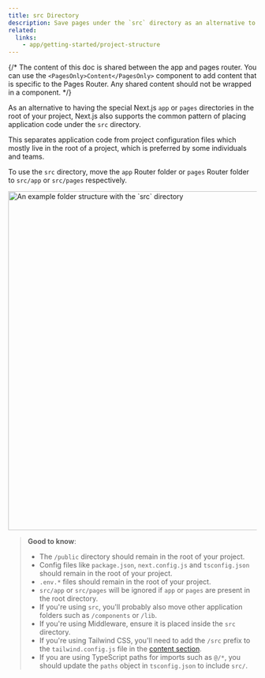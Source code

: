 ```yaml
---
title: src Directory
description: Save pages under the `src` directory as an alternative to the root `pages` directory.
related:
  links:
    - app/getting-started/project-structure
---
```


{/* The content of this doc is shared between the app and pages router. You can use the `<PagesOnly>Content</PagesOnly>` component to add content that is specific to the Pages Router. Any shared content should not be wrapped in a component. */}

As an alternative to having the special Next.js `app` or `pages` directories in the root of your project, Next.js also supports the common pattern of placing application code under the `src` directory.

This separates application code from project configuration files which mostly live in the root of a project, which is preferred by some individuals and teams.

To use the `src` directory, move the `app` Router folder or `pages` Router folder to `src/app` or `src/pages` respectively.

<Image
  alt="An example folder structure with the `src` directory"
  srcLight="/docs/light/project-organization-src-directory.png"
  srcDark="/docs/dark/project-organization-src-directory.png"
  width="1600"
  height="687"
/>

> **Good to know**:
>
> - The `/public` directory should remain in the root of your project.
> - Config files like `package.json`, `next.config.js` and `tsconfig.json` should remain in the root of your project.
> - `.env.*` files should remain in the root of your project.
> - `src/app` or `src/pages` will be ignored if `app` or `pages` are present in the root directory.
> - If you're using `src`, you'll probably also move other application folders such as `/components` or `/lib`.
> - If you're using Middleware, ensure it is placed inside the `src` directory.
> - If you're using Tailwind CSS, you'll need to add the `/src` prefix to the `tailwind.config.js` file in the [content section](https://tailwindcss.com/docs/content-configuration).
> - If you are using TypeScript paths for imports such as `@/*`, you should update the `paths` object in `tsconfig.json` to include `src/`.
